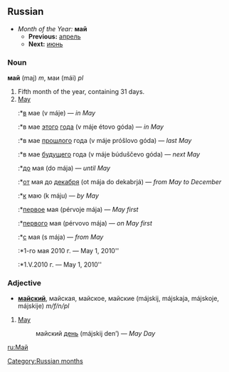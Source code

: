 [[Category:Russian months]]
==Russian==
*''Month of the Year:'' '''май'''
**'''Previous:''' [[апрель]]
**'''Next:''' [[июнь]]

===Noun===
'''май''' (maj) ''m'', маи (mái) ''pl''

#Fifth month of the year, containing 31 days.
#[[May]]
#:*[[в]] мае (v máje) — ''in May''
#:*в мае [[этот|этого]] [[год|года]] (v máje étovo góda) — ''in May''
#:*в мае [[прошлый|прошлого]] года (v máje próšlovo góda) — ''last May''
#:*в мае [[будущий|будущего]] года (v máje búduščevo góda) — ''next May''
#:*[[до]] мая (do mája) — ''until May''
#:*[[от]] мая до [[декабрь|декабря]] (ot mája do dekabrjá) — ''from May to December''
#:*[[к]] маю (k máju) — ''by May''
#:*[[первый|первое]] мая (pérvoje mája) — ''May first''
#:*[[первый|первого]] мая (pérvovo mája) — ''on May first''
#:*[[с]] мая (s mája) — ''from May''
#:*1-го мая 2010 г. — May 1, 2010''
#:*1.V.2010 г. — May 1, 2010''

===Adjective===
*'''[[майский]]''', майская, майское, майские (májskij, májskaja, májskoje, májskije) ''m/f/n/pl''

#[[May]]
#: майский [[день]] (májskij den’) — ''May Day''

[[ru:Май]]